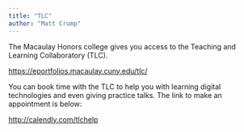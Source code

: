 ```yaml
---
title: "TLC"
author: "Matt Crump"
---
```


The Macaulay Honors college gives you access to the Teaching and Learning Collaboratory (TLC).

<https://eportfolios.macaulay.cuny.edu/tlc/>

You can book time with the TLC to help you with learning digital technologies and even giving practice talks. The link to make an appointment is below:

<http://calendly.com/tlchelp>